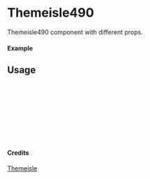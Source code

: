 
<Meta of={Themeisle490} title="Themeisle/Themeisle490" />

# Themeisle490

Themeisle490 component with different props.

#### Example

<Canvas of={Themeisle490.Primary} />

## Usage

```ts
import { Themeisle490 } from "yadl-ui";

const Example = () => {
  return (
      <Themeisle490 />
  );
};

export default Example;
```

#### Credits
[Themeisle](https://themeisle.com/illustrations/)
